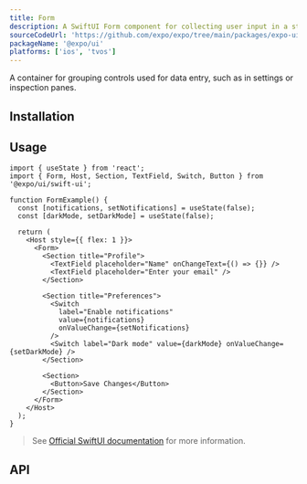 ```yaml
---
title: Form
description: A SwiftUI Form component for collecting user input in a structured layout.
sourceCodeUrl: 'https://github.com/expo/expo/tree/main/packages/expo-ui'
packageName: '@expo/ui'
platforms: ['ios', 'tvos']
---
```



A container for grouping controls used for data entry, such as in settings or inspection panes.

## Installation

<APIInstallSection />

## Usage

```tsx
import { useState } from 'react';
import { Form, Host, Section, TextField, Switch, Button } from '@expo/ui/swift-ui';

function FormExample() {
  const [notifications, setNotifications] = useState(false);
  const [darkMode, setDarkMode] = useState(false);

  return (
    <Host style={{ flex: 1 }}>
      <Form>
        <Section title="Profile">
          <TextField placeholder="Name" onChangeText={() => {}} />
          <TextField placeholder="Enter your email" />
        </Section>

        <Section title="Preferences">
          <Switch
            label="Enable notifications"
            value={notifications}
            onValueChange={setNotifications}
          />
          <Switch label="Dark mode" value={darkMode} onValueChange={setDarkMode} />
        </Section>

        <Section>
          <Button>Save Changes</Button>
        </Section>
      </Form>
    </Host>
  );
}
```

> See [Official SwiftUI documentation](https://developer.apple.com/documentation/swiftui/form) for more information.

## API

<APISection packageName="expo-ui/swift-ui/form" apiName="Form" />
